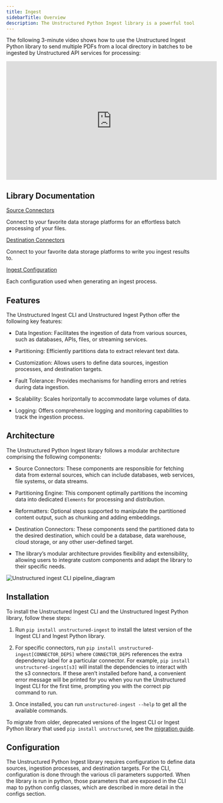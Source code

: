 ```yaml
---
title: Ingest 
sidebarTitle: Overview
description: The Unstructured Python Ingest library is a powerful tool designed to coordinate the process of pulling data from data providers, partitioning the content, and pushing that new content to a desired location. This technical documentation will provide an in-depth understanding of the Python Ingest library, including its features, architecture, installation, configuration, usage, API reference, troubleshooting, examples, and more.
---
```


The following 3-minute video shows how to use the Unstructured Ingest Python library to send multiple PDFs from a local directory in batches to be ingested by Unstructured API services for processing:

<iframe
  width="560"
  height="315"
  src="https://www.youtube.com/embed/tSKHFXsBQ-c"
  title="YouTube video player"
  frameborder="0"
  allow="accelerometer; autoplay; clipboard-write; encrypted-media; gyroscope; picture-in-picture"
  allowfullscreen
></iframe>

## Library Documentation

[Source Connectors](/open-source/ingest/source-connectors/overview)

Connect to your favorite data storage platforms for an effortless batch processing of your files.

[Destination Connectors](/open-source/ingest/destination-connectors)

Connect to your favorite data storage platforms to write you ingest results to.

[Ingest Configuration](/open-source/ingest/ingest-configuration)

Each configuration used when generating an ingest process.

## Features

The Unstructured Ingest CLI and Unstructured Ingest Python offer the following key features:

*   Data Ingestion: Facilitates the ingestion of data from various sources, such as databases, APIs, files, or streaming services.
    
*   Partitioning: Efficiently partitions data to extract relevant text data.
    
*   Customization: Allows users to define data sources, ingestion processes, and destination targets.
    
*   Fault Tolerance: Provides mechanisms for handling errors and retries during data ingestion.
    
*   Scalability: Scales horizontally to accommodate large volumes of data.
    
*   Logging: Offers comprehensive logging and monitoring capabilities to track the ingestion process.
    

## Architecture

The Unstructured Python Ingest library follows a modular architecture comprising the following components:

*   Source Connectors: These components are responsible for fetching data from external sources, which can include databases, web services, file systems, or data streams.
    
*   Partitioning Engine: This component optimally partitions the incoming data into dedicated `Elements` for processing and distribution.
    
*   Reformatters: Optional steps supported to manipulate the partitioned content output, such as chunking and adding embeddings.
    
*   Destination Connectors: These components send the partitioned data to the desired destination, which could be a database, data warehouse, cloud storage, or any other user-defined target.
    
*   The library’s modular architecture provides flexibility and extensibility, allowing users to integrate custom components and adapt the library to their specific needs.
    

![Unstructured ingest CLI pipeline_diagram](/img/open-source/unstructured_ingest_cli_pipeline_diagram.png)

## Installation

To install the Unstructured Ingest CLI and the Unstructured Ingest Python library, follow these steps:

1.  Run `pip install unstructured-ingest` to install the latest version of the Ingest CLI and Ingest Python library.
    
2.  For specific connectors, run `pip install unstructured-ingest[CONNECTOR_DEPS]` where `CONNECTOR_DEPS` references the extra dependency label for a particular connector. For example, `pip install unstructured-ingest[s3]` will install the dependencies to interact with the s3 connectors. If these aren’t installed before hand, a convenient error message will be printed for you when you run the Unstructured Ingest CLI for the first time, prompting you with the correct pip command to run.
    
3.  Once installed, you can run `unstructured-ingest --help` to get all the available commands.
    
<Info>To migrate from older, deprecated versions of the Ingest CLI or Ingest Python library that used `pip install unstructured`, see the [migration guide](/ingestion/overview#migration-guide).</Info>

## Configuration

The Unstructured Python Ingest library requires configuration to define data sources, ingestion processes, and destination targets. For the CLI, configuration is done through the various cli parameters supported. When the library is run in python, those parameters that are exposed in the CLI map to python config classes, which are described in more detail in the configs section.